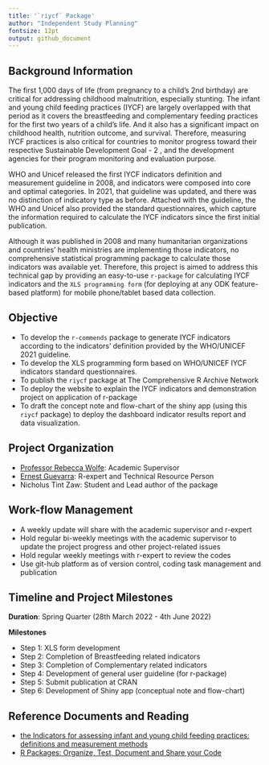 ```yaml
---
title: '`riycf` Package'
author: "Independent Study Planning"
fontsize: 12pt
output: github_document
---
```



## Background Information 

The first 1,000 days of life (from pregnancy to a child's 2nd birthday) are critical for addressing childhood malnutrition, especially stunting. The infant and young child feeding practices (IYCF) are largely overlapped with that period as it covers the breastfeeding and complementary feeding practices for the first two years of a child's life. And it also has a significant impact on childhood health, nutrition outcome, and survival. Therefore, measuring IYCF practices is also critical for countries to monitor progress toward their respective Sustainable Development Goal - 2 , and the development agencies for their program monitoring and evaluation purpose. 

WHO and Unicef released the first IYCF indicators definition and measurement guideline in 2008, and indicators were composed into core and optimal categories. In 2021, that guideline was updated, and there was no distinction of indicatory type as before. Attached with the guideline, the WHO and Unicef also provided the standard questionnaires, which capture the information required to calculate the IYCF indicators since the first initial publication. 

Although it was published in 2008 and many humanitarian organizations and countries' health ministries are implementing those indicators, no comprehensive statistical programming package to calculate those indicators was available yet. Therefore, this project is aimed to address this technical gap by providing an easy-to-use `r-package` for calculating IYCF indicators and the `XLS programming form` (for deploying at any ODK feature-based platform) for mobile phone/tablet based data collection. 


## Objective 

+ To develop the `r-commends` package to generate IYCF indicators according to the indicators' definition provided by the WHO/UNICEF 2021 guideline.
+ To develop the XLS programming form based on WHO/UNICEF IYCF indicators standard questionnaires. 
+ To publish the `riycf` package at The Comprehensive R Archive Network 
+ To deploy the website to explain the IYCF indicators and demonstration project on application of r-package
+ To draft the concept note and flow-chart of the shiny app (using this `riycf` package) to deploy the dashboard indicator results report and data visualization. 


## Project Organization 

+ [Professor Rebecca Wolfe](https://harris.uchicago.edu/directory/rebecca-wolfe): Academic Supervisor 
+ [Ernest Guevarra](https://ernest.guevarra.io/): R-expert and Technical Resource Person 
+ Nicholus Tint Zaw: Student and Lead author of the package 


## Work-flow Management 

+ A weekly update will share with the academic supervisor and r-expert 
+ Hold regular bi-weekly meetings with the academic supervisor to update the project progress and other project-related issues 
+ Hold regular weekly meetings with r-expert to review the codes 
+ Use git-hub platform as of version control, coding task management and publication 


## Timeline and Project Milestones 

**Duration**: Spring Quarter (28th March 2022 - 4th June 2022)  


**Milestones** 

+ Step 1: XLS form development 
+ Step 2: Completion of Breastfeeding related indicators 
+ Step 3: Completion of Complementary related indicators 
+ Step 4: Development of general user guideline (for r-package) 
+ Step 5: Submit publication at CRAN 
+ Step 6: Development of Shiny app (conceptual note and flow-chart) 


## Reference Documents and Reading 

+ [the Indicators for assessing infant and young child feeding practices: definitions and measurement methods](https://www.who.int/publications/i/item/9789240018389) 
+ [R Packages: Organize, Test, Document and Share your Code](https://r-pkgs.org/index.html) 






